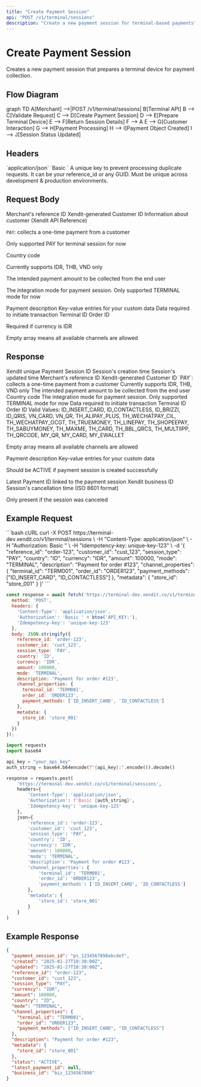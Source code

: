 ```yaml
---
title: "Create Payment Session"
api: "POST /v1/terminal/sessions"
description: "Create a new payment session for terminal-based payments"
---
```


# Create Payment Session

Creates a new payment session that prepares a terminal device for payment collection.

## Flow Diagram

<Mermaid>
graph TD
    A[Merchant] -->|POST /v1/terminal/sessions| B[Terminal API]
    B --> C[Validate Request]
    C --> D[Create Payment Session]
    D --> E[Prepare Terminal Device]
    E --> F[Return Session Details]
    F --> A
    E --> G[Customer Interaction]
    G --> H[Payment Processing]
    H --> I[Payment Object Created]
    I --> J[Session Status Updated]
</Mermaid>

## Headers

<ParamField query="Content-Type" type="string" required>
  `application/json`
</ParamField>

<ParamField query="Authorization" type="string" required>
  `Basic <Base64Encode(API_KEY:)>`
</ParamField>

<ParamField query="Idempotency-key" type="string" required>
  A unique key to prevent processing duplicate requests. It can be your reference_id or any GUID. Must be unique across development & production environments.
</ParamField>

## Request Body

<ParamField body="reference_id" type="string">
  Merchant's reference ID
</ParamField>

<ParamField body="customer_id" type="string">
  Xendit-generated Customer ID
</ParamField>

<ParamField body="customer" type="object">
  Information about customer (Xendit API Reference)
</ParamField>

<ParamField body="session_type" type="string" required>
  <Enum values={["PAY"]} />
  
  `PAY`: collects a one-time payment from a customer
  
  Only supported PAY for terminal session for now
</ParamField>

<ParamField body="country" type="string" required>
  <Enum values={["ID", "TH", "VN"]} />
  
  Country code
</ParamField>

<ParamField body="currency" type="string" required>
  <Enum values={["IDR", "THB", "VND"]} />
  
  Currently supports IDR, THB, VND only
</ParamField>

<ParamField body="amount" type="number" required>
  The intended payment amount to be collected from the end user
</ParamField>

<ParamField body="mode" type="string" required>
  <Enum values={["TERMINAL"]} />
  
  The integration mode for payment session. Only supported TERMINAL mode for now
</ParamField>

<ParamField body="description" type="string">
  Payment description
</ParamField>

<ParamField body="metadata" type="object">
  Key-value entries for your custom data
</ParamField>

<ParamField body="channel_properties" type="object" required>
  Data required to initiate transaction
</ParamField>

<ParamField body="channel_properties.terminal_id" type="string" required>
  Terminal ID
</ParamField>

<ParamField body="channel_properties.order_id" type="string">
  Order ID
  
  Required if currency is IDR
</ParamField>

<ParamField body="channel_properties.payment_methods" type="array">
  <Enum values={["ID_INSERT_CARD", "ID_CONTACTLESS", "ID_BRIZZI", "ID_QRIS", "VN_CARD", "VN_QR", "TH_ALIPAY_PLUS", "TH_WECHATPAY_CIL", "TH_WECHATPAY_OCGT", "TH_TRUEMONEY", "TH_LINEPAY", "TH_SHOPEEPAY", "TH_SABUYMONEY", "TH_MAXME", "TH_CARD", "TH_BBL_QRCS", "TH_MULTIIPP", "TH_QRCODE", "MY_QR", "MY_CARD", "MY_EWALLET"]} />
  
  Empty array means all available channels are allowed
</ParamField>

## Response

<ResponseField name="payment_session_id" type="string">
  Xendit unique Payment Session ID
</ResponseField>

<ResponseField name="created" type="DateTime">
  Session's creation time
</ResponseField>

<ResponseField name="updated" type="DateTime">
  Session's updated time
</ResponseField>

<ResponseField name="reference_id" type="string">
  Merchant's reference ID
</ResponseField>

<ResponseField name="customer_id" type="string">
  Xendit-generated Customer ID
</ResponseField>

<ResponseField name="session_type" type="string">
  `PAY`: collects a one-time payment from a customer
</ResponseField>

<ResponseField name="currency" type="string">
  Currently supports IDR, THB, VND only
</ResponseField>

<ResponseField name="amount" type="number">
  The intended payment amount to be collected from the end user
</ResponseField>

<ResponseField name="country" type="string">
  Country code
</ResponseField>

<ResponseField name="mode" type="string">
  The integration mode for payment session. Only supported TERMINAL mode for now
</ResponseField>

<ResponseField name="channel_properties" type="object">
  Data required to initiate transaction
</ResponseField>

<ResponseField name="channel_properties.terminal_id" type="string">
  Terminal ID
</ResponseField>

<ResponseField name="channel_properties.order_id" type="string">
  Order ID
</ResponseField>

<ResponseField name="channel_properties.payment_methods" type="array">
  Valid Values: ID_INSERT_CARD, ID_CONTACTLESS, ID_BRIZZI, ID_QRIS, VN_CARD, VN_QR, TH_ALIPAY_PLUS, TH_WECHATPAY_CIL, TH_WECHATPAY_OCGT, TH_TRUEMONEY, TH_LINEPAY, TH_SHOPEEPAY, TH_SABUYMONEY, TH_MAXME, TH_CARD, TH_BBL_QRCS, TH_MULTIIPP, TH_QRCODE, MY_QR, MY_CARD, MY_EWALLET
  
  Empty array means all available channels are allowed
</ResponseField>

<ResponseField name="description" type="string">
  Payment description
</ResponseField>

<ResponseField name="metadata" type="object">
  Key-value entries for your custom data
</ResponseField>

<ResponseField name="status" type="string">
  <Enum values={["ACTIVE", "COMPLETED", "FAILED", "CANCELED"]} />
  
  Should be ACTIVE if payment session is created successfully
</ResponseField>

<ResponseField name="latest_payment_id" type="string">
  Latest Payment ID linked to the payment session
</ResponseField>

<ResponseField name="business_id" type="string">
  Xendit business ID
</ResponseField>

<ResponseField name="canceled_at" type="string">
  Session's cancellation time (ISO 8601 format)
  
  Only present if the session was canceled
</ResponseField>

## Example Request

<CodeGroup>
```bash cURL
curl -X POST https://terminal-dev.xendit.co/v1/terminal/sessions \
  -H "Content-Type: application/json" \
  -H "Authorization: Basic <Base64Encode(API_KEY:)>" \
  -H "Idempotency-key: unique-key-123" \
  -d '{
    "reference_id": "order-123",
    "customer_id": "cust_123",
    "session_type": "PAY",
    "country": "ID",
    "currency": "IDR",
    "amount": 100000,
    "mode": "TERMINAL",
    "description": "Payment for order #123",
    "channel_properties": {
      "terminal_id": "TERM001",
      "order_id": "ORDER123",
      "payment_methods": ["ID_INSERT_CARD", "ID_CONTACTLESS"]
    },
    "metadata": {
      "store_id": "store_001"
    }
  }'
```

```javascript JavaScript
const response = await fetch('https://terminal-dev.xendit.co/v1/terminal/sessions', {
  method: 'POST',
  headers: {
    'Content-Type': 'application/json',
    'Authorization': 'Basic ' + btoa('API_KEY:'),
    'Idempotency-key': 'unique-key-123'
  },
  body: JSON.stringify({
    reference_id: 'order-123',
    customer_id: 'cust_123',
    session_type: 'PAY',
    country: 'ID',
    currency: 'IDR',
    amount: 100000,
    mode: 'TERMINAL',
    description: 'Payment for order #123',
    channel_properties: {
      terminal_id: 'TERM001',
      order_id: 'ORDER123',
      payment_methods: ['ID_INSERT_CARD', 'ID_CONTACTLESS']
    },
    metadata: {
      store_id: 'store_001'
    }
  })
});
```

```python Python
import requests
import base64

api_key = "your_api_key"
auth_string = base64.b64encode(f"{api_key}:".encode()).decode()

response = requests.post(
    'https://terminal-dev.xendit.co/v1/terminal/sessions',
    headers={
        'Content-Type': 'application/json',
        'Authorization': f'Basic {auth_string}',
        'Idempotency-key': 'unique-key-123'
    },
    json={
        'reference_id': 'order-123',
        'customer_id': 'cust_123',
        'session_type': 'PAY',
        'country': 'ID',
        'currency': 'IDR',
        'amount': 100000,
        'mode': 'TERMINAL',
        'description': 'Payment for order #123',
        'channel_properties': {
            'terminal_id': 'TERM001',
            'order_id': 'ORDER123',
            'payment_methods': ['ID_INSERT_CARD', 'ID_CONTACTLESS']
        },
        'metadata': {
            'store_id': 'store_001'
        }
    }
)
```
</CodeGroup>

## Example Response

```json
{
  "payment_session_id": "ps_1234567890abcdef",
  "created": "2025-01-27T10:30:00Z",
  "updated": "2025-01-27T10:30:00Z",
  "reference_id": "order-123",
  "customer_id": "cust_123",
  "session_type": "PAY",
  "currency": "IDR",
  "amount": 100000,
  "country": "ID",
  "mode": "TERMINAL",
  "channel_properties": {
    "terminal_id": "TERM001",
    "order_id": "ORDER123",
    "payment_methods": ["ID_INSERT_CARD", "ID_CONTACTLESS"]
  },
  "description": "Payment for order #123",
  "metadata": {
    "store_id": "store_001"
  },
  "status": "ACTIVE",
  "latest_payment_id": null,
  "business_id": "biz_1234567890"
}
```
